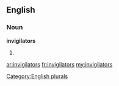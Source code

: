 ==English==

===Noun===
'''invigilators'''

# {{plural of|[[invigilator]]}}

[[Category:English plurals]]

[[ar:invigilators]]
[[fr:invigilators]]
[[my:invigilators]]